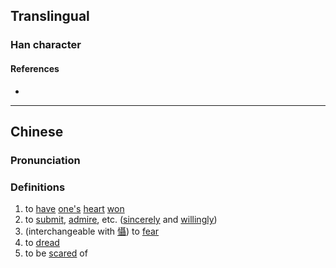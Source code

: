 {{character info/new}}
==Translingual==
{{Han simplified forms|㒤|⿰亻⿱耳 |⿰亻聂|ex=y}}

===Han character===
{{Han char|rn=9|rad=人|as=18|sn=20|four=|canj=OSJJ|ids=⿰亻聶}}

====References====
* {{Han ref|kx=0121.310|hdz=10238.070|uh=34A4|ud=13476}}

----

==Chinese==
{{zh-forms
| s = 
| alt = ⿰亻聂 -simp.-
| type = 
}}

===Pronunciation===
{{zh-pron
|m=chè
|c=sip3,zip3
|mc=
|oc=
|ma=
|cat=v
}}

===Definitions===
{{zh-hanzi}}

# to [[have]] [[one's]] [[heart]] [[won]]
# to [[submit]], [[admire]], etc. ([[sincere]]ly and [[willingly]])
# (interchangeable with [[懾]]) to [[fear]]
# to [[dread]]
# to be [[scared]] of